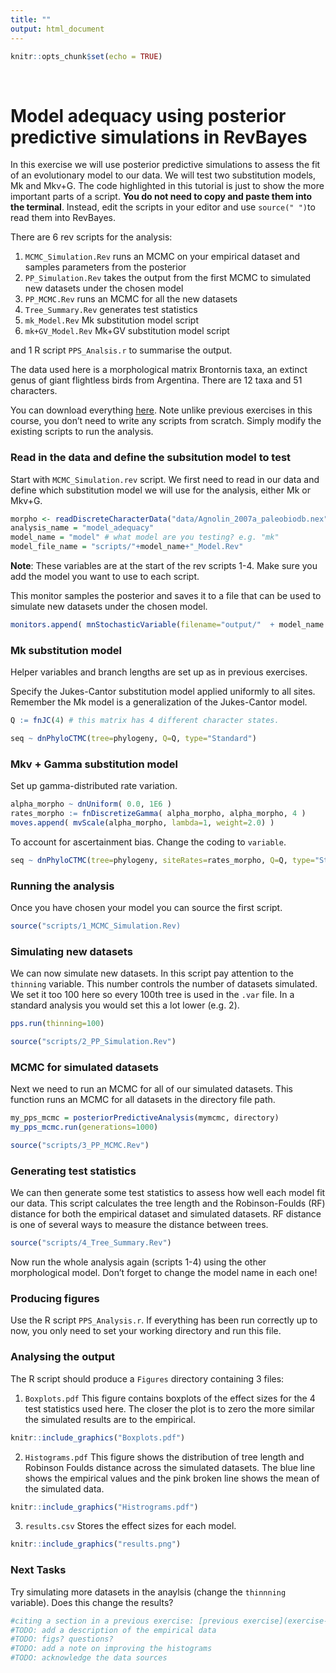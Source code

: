 ```yaml
---
title: ""
output: html_document
---
```


```r
knitr::opts_chunk$set(echo = TRUE)
```

\

# Model adequacy using posterior predictive simulations in RevBayes

In this exercise we will use posterior predictive simulations to assess the fit of an evolutionary model to our data. We will test two substitution models, Mk and Mkv+G.
The code highlighted in this tutorial is just to show the more important parts of a script. **You do not need to copy and paste them into the terminal**. Instead, edit the scripts in your editor and use `source(" ")`to read them into RevBayes.

There are 6 rev scripts for the analysis:
 
1. `MCMC_Simulation.Rev` runs an MCMC on your empirical dataset and samples parameters from the posterior
2. `PP_Simulation.Rev` takes the output from the first MCMC to simulated new datasets under the chosen model
3. `PP_MCMC.Rev` runs an MCMC for all the new datasets
4. `Tree_Summary.Rev` generates test statistics
5. `mk_Model.Rev` Mk substitution model script
6. `mk+GV_Model.Rev` Mk+GV substitution model script

and 1 R script `PPS_Analsis.r` to summarise the output.

The data used here is a morphological matrix Brontornis taxa, an extinct genus of giant flightless birds from Argentina. There are 12 taxa and 51 characters.

You can download everything [here](scripts/exercise07.zip). Note unlike previous exercises in this course, you don't need to write any scripts from scratch. Simply modify the existing scripts to run the analysis.

### Read in the data and define the subsitution model to test 

Start with `MCMC_Simulation.rev` script. We first need to read in our data and define which substitution model we will use for the analysis, either Mk or Mkv+G.

```r
morpho <- readDiscreteCharacterData("data/Agnolin_2007a_paleobiodb.nex")
analysis_name = "model_adequacy" 
model_name = "model" # what model are you testing? e.g. "mk"
model_file_name = "scripts/"+model_name+"_Model.Rev"
```

**Note**: These variables are at the start of the rev scripts 1-4. Make sure you add the model you want to use to each script.

This monitor samples the posterior and saves it to a file that can be used to simulate new datasets under the chosen model. 

```r
monitors.append( mnStochasticVariable(filename="output/"  + model_name +  "/output/" + analysis_name + "_posterior.var", printgen=10) )
```

### Mk substitution model

Helper variables and branch lengths are set up as in previous exercises. 

Specify the Jukes-Cantor substitution model applied uniformly to all sites. Remember the Mk model is a generalization of the Jukes-Cantor model. 

```r
Q := fnJC(4) # this matrix has 4 different character states. 

seq ~ dnPhyloCTMC(tree=phylogeny, Q=Q, type="Standard")
```

### Mkv + Gamma substitution model

Set up gamma-distributed rate variation.

```r
alpha_morpho ~ dnUniform( 0.0, 1E6 )
rates_morpho := fnDiscretizeGamma( alpha_morpho, alpha_morpho, 4 )
moves.append( mvScale(alpha_morpho, lambda=1, weight=2.0) )
``` 
   
To account for ascertainment bias. Change the coding to `variable`.

```r
seq ~ dnPhyloCTMC(tree=phylogeny, siteRates=rates_morpho, Q=Q, type="Standard",  coding="variable")
``` 

### Running the analysis

Once you have chosen your model you can source the first script.

```r
source("scripts/1_MCMC_Simulation.Rev)
``` 

### Simulating new datasets

We can now simulate new datasets. In this script pay attention to the `thinning` variable. 
This number controls the number of datasets simulated. We set it too 100 here so every 100th tree is used in the `.var` file. In a standard analysis you would set this a lot lower (e.g. 2). 

```r
pps.run(thinning=100)
```

```r
source("scripts/2_PP_Simulation.Rev")
```

### MCMC for simulated datasets

Next we need to run an MCMC for all of our simulated datasets. This function runs an MCMC for all datasets in the directory file path. 

```r
my_pps_mcmc = posteriorPredictiveAnalysis(mymcmc, directory)
my_pps_mcmc.run(generations=1000)
```
```r
source("scripts/3_PP_MCMC.Rev")
```

### Generating test statistics

We can then generate some test statistics to assess how well each model fit our data. This script calculates the tree length and the Robinson-Foulds (RF) distance for both the empirical dataset and simulated datasets. 
RF distance is one of several ways to measure the distance between trees.

```r
source("scripts/4_Tree_Summary.Rev")
```

Now run the whole analysis again (scripts 1-4) using the other morphological model. Don't forget to change the model name in each one!

### Producing figures
Use the R script `PPS_Analysis.r`.
If everything has been run correctly up to now, you only need to set your working directory and run this file.

### Analysing the output 

The R script should produce a `Figures` directory containing 3 files:

1. `Boxplots.pdf` This figure contains boxplots of the effect sizes for the 4 test statistics used here. The closer the plot is to zero the more similar the simulated results are to the empirical.

```r
knitr::include_graphics("Boxplots.pdf")
```
 
2. `Histograms.pdf` This figure shows the distribution of tree length and Robinson Foulds distance across the simulated datasets. The blue line shows the empirical values and the pink broken line shows the mean of the simulated data. 

```r
knitr::include_graphics("Histrograms.pdf")
```

3. `results.csv` Stores the effect sizes for each model.

```r
knitr::include_graphics("results.png")
```

### Next Tasks
Try simulating more datasets in the anaylsis (change the `thinnning` variable). Does this change the results? 


```r
#citing a section in a previous exercise: [previous exercise](exercise-04.html#strict)
#TODO: add a description of the empirical data
#TODO: figs? questions?
#TODO: add a note on improving the histograms
#TODO: acknowledge the data sources
```

